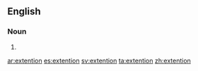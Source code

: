 ==English==

===Noun===
{{head|en|misspelling}}

# {{misspelling of|extension|lang=en}}

[[ar:extention]]
[[es:extention]]
[[sv:extention]]
[[ta:extention]]
[[zh:extention]]